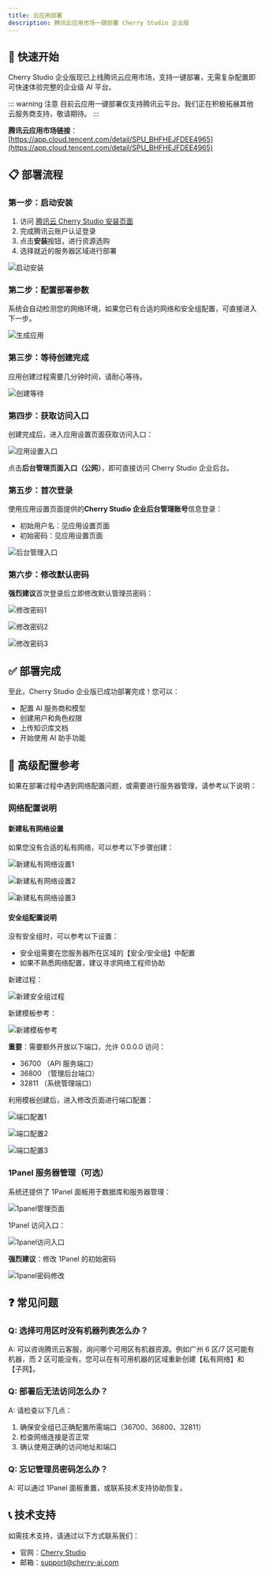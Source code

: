 ```yaml
---
title: 云应用部署
description: 腾讯云应用市场一键部署 Cherry Studio 企业版
---
```


## 🚀 快速开始

Cherry Studio 企业版现已上线腾讯云应用市场，支持一键部署，无需复杂配置即可快速体验完整的企业级 AI 平台。

::: warning 注意
目前云应用一键部署仅支持腾讯云平台。我们正在积极拓展其他云服务商支持，敬请期待。
:::

**腾讯云应用市场链接**：[https://app.cloud.tencent.com/detail/SPU_BHFHEJFDEE4965](https://app.cloud.tencent.com/detail/SPU_BHFHEJFDEE4965)

## 📋 部署流程

### 第一步：启动安装

1. 访问 [腾讯云 Cherry Studio 安装页面](https://app.cloud.tencent.com/detail/SPU_BHFHEJFDEE4965)
2. 完成腾讯云账户认证登录
3. 点击**安装**按钮，进行资源选购
4. 选择就近的服务器区域进行部署

![启动安装](/assets/images/cloudappinstall/17579023125922.webp)

### 第二步：配置部署参数

系统会自动检测您的网络环境，如果您已有合适的网络和安全组配置，可直接进入下一步。

![生成应用](/assets/images/cloudappinstall/17579059506041.webp)

### 第三步：等待创建完成

应用创建过程需要几分钟时间，请耐心等待。

![创建等待](/assets/images/cloudappinstall/17579075417655.webp)

### 第四步：获取访问入口

创建完成后，进入应用设置页面获取访问入口：

![应用设置入口](/assets/images/cloudappinstall/17579075847068.webp)

点击**后台管理页面入口（公网）**，即可直接访问 Cherry Studio 企业后台。

### 第五步：首次登录

使用应用设置页面提供的**Cherry Studio 企业后台管理账号**信息登录：

- 初始用户名：见应用设置页面
- 初始密码：见应用设置页面

![后台管理入口](/assets/images/cloudappinstall/17579076770749.webp)

### 第六步：修改默认密码

**强烈建议**首次登录后立即修改默认管理员密码：

![修改密码1](/assets/images/cloudappinstall/17579077250676.webp)

![修改密码2](/assets/images/cloudappinstall/17579077573416.webp)

![修改密码3](/assets/images/cloudappinstall/17579079312441.webp)

## ✅ 部署完成

至此，Cherry Studio 企业版已成功部署完成！您可以：

- 配置 AI 服务商和模型
- 创建用户和角色权限
- 上传知识库文档
- 开始使用 AI 助手功能

## 🔧 高级配置参考

如果在部署过程中遇到网络配置问题，或需要进行服务器管理，请参考以下说明：

### 网络配置说明

#### 新建私有网络设置

如果您没有合适的私有网络，可以参考以下步骤创建：

![新建私有网络设置1](/assets/images/cloudappinstall/17579046919582.webp)

![新建私有网络设置2](/assets/images/cloudappinstall/17579058693624.webp)

![新建私有网络设置3](/assets/images/cloudappinstall/17579058898409.webp)

#### 安全组配置说明

没有安全组时，可以参考以下设置：

- 安全组需要在您服务器所在区域的【安全/安全组】中配置
- 如果不熟悉网络配置，建议寻求网络工程师协助

新建过程：

![新建安全组过程](/assets/images/cloudappinstall/17579025304834.webp)

新建模板参考：

![新建模板参考](/assets/images/cloudappinstall/17579045676416.webp)

**重要**：需要额外开放以下端口，允许 0.0.0.0 访问：

- 36700 （API 服务端口）
- 36800 （管理后台端口）
- 32811 （系统管理端口）

利用模板创建后，进入修改页面进行端口配置：

![端口配置1](/assets/images/cloudappinstall/17579080497271.webp)

![端口配置2](/assets/images/cloudappinstall/17579080735339.webp)

![端口配置3](/assets/images/cloudappinstall/17579080886847.webp)

### 1Panel 服务器管理（可选）

系统还提供了 1Panel 面板用于数据库和服务器管理：

![1panel管理页面](/assets/images/cloudappinstall/17579081724093.webp)

1Panel 访问入口：

![1panel访问入口](/assets/images/cloudappinstall/17579081125820.webp)

**强烈建议**：修改 1Panel 的初始密码

![1panel密码修改](/assets/images/cloudappinstall/17579082746447.webp)

## ❓ 常见问题

### Q: 选择可用区时没有机器列表怎么办？

A: 可以咨询腾讯云客服，询问哪个可用区有机器资源。例如广州 6 区/7 区可能有机器，而 2 区可能没有。您可以在有可用机器的区域重新创建【私有网络】和【子网】。

### Q: 部署后无法访问怎么办？

A: 请检查以下几点：

1. 确保安全组已正确配置所需端口（36700、36800、32811）
2. 检查网络连接是否正常
3. 确认使用正确的访问地址和端口

### Q: 忘记管理员密码怎么办？

A: 可以通过 1Panel 面板重置，或联系技术支持协助恢复。

## 📞 技术支持

如需技术支持，请通过以下方式联系我们：

- 官网：[Cherry Studio](https://cherry-ai.com)
- 邮箱：support@cherry-ai.com
